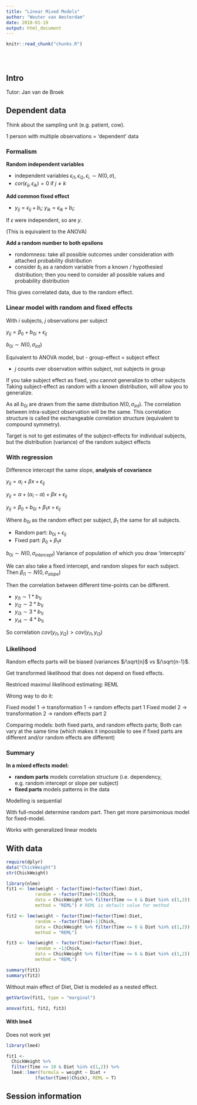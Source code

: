 ```yaml
---
title: "Linear Mixed Models"
author: "Wouter van Amsterdam"
date: 2018-01-19
output: html_document
---
```


<!-- The file analysis/chunks.R contains chunks that define default settings
shared across the workflowr files. -->
```r
knitr::read_chunk("chunks.R")
```

<!-- Update knitr chunk options -->
```r
```

<!-- Insert the date the file was last updated -->
```r
```

<!-- Insert the code version (Git commit SHA1) if Git repository exists and R
 package git2r is installed -->
```r
```

<!-- Add your analysis here -->

## Intro

Tutor: Jan van de Broek

## Dependent data

Think about the sampling unit (e.g. patient, cow). 

1 person with multiple observations = 'dependent' data 

### Formalism

**Random independent variables**

- independent variables $\epsilon_{i1}, \epsilon_{i2}, \epsilon_{i.} \sim{N(0,\sigma)}$,
- $cor(\epsilon_{ij}, \epsilon_{ik}) = 0$ if $j \neq k$

**Add common fixed effect**

- $y_{ij} = \epsilon_{ij} + b_i$; $y_{ik} = \epsilon_{ik} + b_i$; 

If $\epsilon$ were independent, so are $y$.

(This is equivalent to the ANOVA)

**Add a random number to both epsilons**

- rondomness: take all possible outcomes under consideration with attached 
probability distribution
- consider $b_i$ as a random variable from a known / hypothesied distribution; 
then you need to consider all possible 
values and probability distribution

This gives correlated data, due to the random effect.

### Linear model with random and fixed effects

With $i$ subjects, $j$ observations per subject

$y_{ij} = \beta_0 + b_{0i} + \epsilon_{ij}$

$b_{0i} \sim N(0,\sigma_{int})$

Equivalent to ANOVA model, but 
- group-effect = subject effect

- $j$ counts over observation within subject, not subjects in group

If you take subject effect as fixed, you cannot generalize to other subjects
Taking subject-effect as random with a known distribution, will allow you 
to generalize.

As all $b_{0i}$ are drawn from the same distribution $N(0, \sigma_{int})$. The correlation 
between intra-subject observation will be the same.
This correlation structure is called the exchangeable correlation structure 
(equivalent to compound symmetry).

Target is not to get estimates of the subject-effects for individual subjects,
but the distribution (variance) of the random subject effects

### With regression

Difference intercept the same slope, **analysis of covariance**

$y_{ij} = \alpha_i + \beta x + \epsilon_{ij}$

$y_{ij} = \alpha + (\alpha_i - \alpha) + \beta x + \epsilon_{ij}$

$y_{ij} = \beta_0 + b_{0i} + \beta_1 x + \epsilon_{ij}$

Where $b_{0i}$ as the random effect per subject, 
$\beta_1$ the same for all subjects.

- Random part: $b_{0i} + \epsilon_{ij}$
- Fixed part: $\beta_0 + \beta_1 x$


$b_{0i} \sim N(0, \sigma_{intercept})$ Variance of population of which you draw 'intercepts'

We can also take a fixed intercept, and random slopes for each subject.
Then $\beta_{i1} \sim N(0, \sigma_{slope})$

Then the correlation between different time-points can be different.

- $y_{i1} \sim 1*b_{1i}$ 
- $y_{i2} \sim 2*b_{1i}$ 
- $y_{i3} \sim 3*b_{1i}$ 
- $y_{i4} \sim 4*b_{1i}$

So correlation $cov(y_{i1}, y_{i2}) > cov(y_{i1}, y_{i3})$

### Likelihood

Random effects parts will be biased (variances $/\sqrt{n}$ vs $/\sqrt{n-1}$.

Get transformed likelihood that does not depend on fixed effects.

Restriced maximul likelihood estimating: REML

Wrong way to do it: 

Fixed model 1 -> transformation 1 -> random effects part 1
Fixed model 2 -> transformation 2 -> random effects part 2

Comparing models: both fixed parts, and random effects parts;
Both can vary at the same time (which makes it impossible to see 
if fixed parts are different and/or random effects are different)



### Summary

**In a mixed effects model:**

- **random parts** models correlation structure (i.e. dependency, 
e.g. random intercept or slope per subject) 
- **fixed parts** models patterns in the data

Modelling is sequential

With full-model determine random part. Then get more parsimonious model 
for fixed-model.

Works with generalized linear models


## With data

```r
require(dplyr)
data("ChickWeight")
str(ChickWeight)
```


```r
library(nlme)
fit1 <- lme(weight ~ factor(Time)+factor(Time):Diet, 
           random = ~factor(Time)+1|Chick,
           data = ChickWeight %>% filter(Time <= 6 & Diet %in% c(1,2)),
           method = "REML") # REML is default value for method

fit2 <- lme(weight ~ factor(Time)+factor(Time):Diet, 
           random = ~factor(Time)-1|Chick,
           data = ChickWeight %>% filter(Time <= 6 & Diet %in% c(1,2)),
           method = "REML")

fit3 <- lme(weight ~ factor(Time)+factor(Time):Diet, 
           random = ~1|Chick,
           data = ChickWeight %>% filter(Time <= 6 & Diet %in% c(1,2)),
           method = "REML")

summary(fit1)
summary(fit2)
```


Without main effect of Diet, Diet is modeled as a nested effect.

```r
getVarCov(fit1, type = "marginal")
```

```r
anova(fit1, fit2, fit3)
```

#### With lme4

Does not work yet
```r
library(lme4)

fit1 <- 
  ChickWeight %>%
  filter(Time <= 10 & Diet %in% c(1,2)) %>%
  lme4::lmer(formula = weight ~ Diet + 
           (factor(Time)|Chick), REML = T)
```


## Session information

<!-- Insert the session information into the document -->
```r
```

